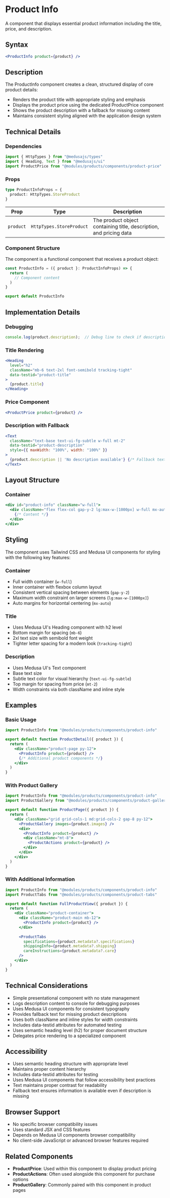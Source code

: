 # Product Info

A component that displays essential product information including the title, price, and description.

## Syntax

```jsx copy
<ProductInfo product={product} />
```

## Description

The ProductInfo component creates a clean, structured display of core product details:
- Renders the product title with appropriate styling and emphasis
- Displays the product price using the dedicated ProductPrice component
- Shows the product description with a fallback for missing content
- Maintains consistent styling aligned with the application design system

## Technical Details

### Dependencies

```javascript copy
import { HttpTypes } from "@medusajs/types"
import { Heading, Text } from "@medusajs/ui"
import ProductPrice from "@modules/products/components/product-price"
```

### Props

```typescript copy
type ProductInfoProps = {
  product: HttpTypes.StoreProduct
}
```

| Prop | Type | Description |
|------|------|-------------|
| `product` | `HttpTypes.StoreProduct` | The product object containing title, description, and pricing data |

### Component Structure

The component is a functional component that receives a product object:

```javascript copy
const ProductInfo = ({ product }: ProductInfoProps) => {
  return (
    // Component content
  )
}

export default ProductInfo
```

## Implementation Details

### Debugging
```javascript copy
console.log(product.description);  // Debug line to check if description has data
```

### Title Rendering
```jsx copy
<Heading
  level="h2"
  className="mb-6 text-2xl font-semibold tracking-tight"
  data-testid="product-title"
>
  {product.title}
</Heading>
```

### Price Component
```jsx copy
<ProductPrice product={product} />
```

### Description with Fallback
```jsx copy
<Text
  className="text-base text-ui-fg-subtle w-full mt-2"
  data-testid="product-description"
  style={{ maxWidth: "100%", width: "100%" }}
>
  {product.description || 'No description available'} {/* Fallback text */}
</Text>
```

## Layout Structure

### Container
```jsx copy
<div id="product-info" className="w-full">
  <div className="flex flex-col gap-y-2 lg:max-w-[1000px] w-full mx-auto">
    {/* Content */}
  </div>
</div>
```

## Styling

The component uses Tailwind CSS and Medusa UI components for styling with the following key features:

### Container
- Full width container (`w-full`)
- Inner container with flexbox column layout
- Consistent vertical spacing between elements (`gap-y-2`)
- Maximum width constraint on larger screens (`lg:max-w-[1000px]`)
- Auto margins for horizontal centering (`mx-auto`)

### Title
- Uses Medusa UI's Heading component with h2 level
- Bottom margin for spacing (`mb-6`)
- 2xl text size with semibold font weight
- Tighter letter spacing for a modern look (`tracking-tight`)

### Description
- Uses Medusa UI's Text component
- Base text size
- Subtle text color for visual hierarchy (`text-ui-fg-subtle`)
- Top margin for spacing from price (`mt-2`)
- Width constraints via both className and inline style

## Examples

### Basic Usage
```jsx copy
import ProductInfo from "@modules/products/components/product-info"

export default function ProductDetail({ product }) {
  return (
    <div className="product-page py-12">
      <ProductInfo product={product} />
      {/* Additional product components */}
    </div>
  )
}
```

### With Product Gallery
```jsx copy
import ProductInfo from "@modules/products/components/product-info"
import ProductGallery from "@modules/products/components/product-gallery"

export default function ProductPage({ product }) {
  return (
    <div className="grid grid-cols-1 md:grid-cols-2 gap-8 py-12">
      <ProductGallery images={product.images} />
      <div>
        <ProductInfo product={product} />
        <div className="mt-8">
          <ProductActions product={product} />
        </div>
      </div>
    </div>
  )
}
```

### With Additional Information
```jsx copy
import ProductInfo from "@modules/products/components/product-info"
import ProductTabs from "@modules/products/components/product-tabs"

export default function FullProductView({ product }) {
  return (
    <div className="product-container">
      <div className="product-main mb-12">
        <ProductInfo product={product} />
      </div>
      
      <ProductTabs
        specifications={product.metadata?.specifications}
        shippingInfo={product.metadata?.shipping}
        careInstructions={product.metadata?.care}
      />
    </div>
  )
}
```

## Technical Considerations

- Simple presentational component with no state management
- Logs description content to console for debugging purposes
- Uses Medusa UI components for consistent typography
- Provides fallback text for missing product descriptions
- Uses both className and inline styles for width constraints
- Includes data-testid attributes for automated testing
- Uses semantic heading level (h2) for proper document structure
- Delegates price rendering to a specialized component

## Accessibility

- Uses semantic heading structure with appropriate level
- Maintains proper content hierarchy
- Includes data-testid attributes for testing
- Uses Medusa UI components that follow accessibility best practices
- Text maintains proper contrast for readability
- Fallback text ensures information is available even if description is missing

## Browser Support

- No specific browser compatibility issues
- Uses standard JSX and CSS features
- Depends on Medusa UI components browser compatibility
- No client-side JavaScript or advanced browser features required

## Related Components

- **ProductPrice**: Used within this component to display product pricing
- **ProductActions**: Often used alongside this component for purchase options
- **ProductGallery**: Commonly paired with this component in product pages